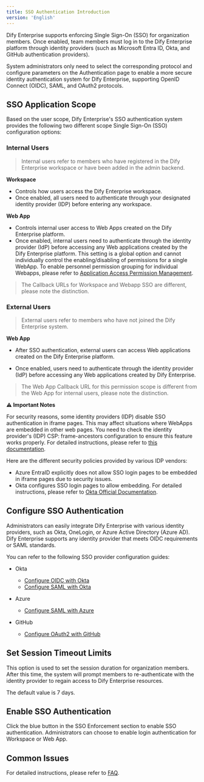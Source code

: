 ```yaml
---
title: SSO Authentication Introduction
version: 'English'
---
```


Dify Enterprise supports enforcing Single Sign-On (SSO) for organization members. Once enabled, team members must log in to the Dify Enterprise platform through identity providers (such as Microsoft Entra ID, Okta, and GitHub authentication providers).

System administrators only need to select the corresponding protocol and configure parameters on the Authentication page to enable a more secure identity authentication system for Dify Enterprise, supporting OpenID Connect (OIDC), SAML, and OAuth2 protocols.

## SSO Application Scope

Based on the user scope, Dify Enterprise's SSO authentication system provides the following two different scope Single Sign-On (SSO) configuration options:

### Internal Users

> Internal users refer to members who have registered in the Dify Enterprise workspace or have been added in the admin backend.

**Workspace**

* Controls how users access the Dify Enterprise workspace.
* Once enabled, all users need to authenticate through your designated identity provider (IDP) before entering any workspace.

**Web App**

* Controls internal user access to Web Apps created on the Dify Enterprise platform.
* Once enabled, internal users need to authenticate through the identity provider (IdP) before accessing any Web applications created by the Dify Enterprise platform. This setting is a global option and cannot individually control the enabling/disabling of permissions for a single WebApp. To enable personnel permission grouping for individual Webapps, please refer to [Application Access Permission Management](/versions/2-8-x/en-us/user-guide/application-publishing/permission-management).

> The Callback URLs for Workspace and Webapp SSO are different, please note the distinction.

### External Users

> External users refer to members who have not joined the Dify Enterprise system.

**Web App**

* After SSO authentication, external users can access Web applications created on the Dify Enterprise platform.

* Once enabled, users need to authenticate through the identity provider (IdP) before accessing any Web applications created by Dify Enterprise.

> The Web App Callback URL for this permission scope is different from the Web App for internal users, please note the distinction.

**⚠️ Important Notes**

For security reasons, some identity providers (IDP) disable SSO authentication in iframe pages. This may affect situations where WebApps are embedded in other web pages. You need to check the identity provider's (IDP) CSP: frame-ancestors configuration to ensure this feature works properly. For detailed instructions, please refer to [this documentation](/en-us/administrator-guide/faq).

Here are the different security policies provided by various IDP vendors:

* Azure EntraID explicitly does not allow SSO login pages to be embedded in iframe pages due to security issues.
* Okta configures SSO login pages to allow embedding. For detailed instructions, please refer to [Okta Official Documentation](https://developer.okta.com/docs/guides/build-sso-integration/saml2/main/).

## Configure SSO Authentication

Administrators can easily integrate Dify Enterprise with various identity providers, such as Okta, OneLogin, or Azure Active Directory (Azure AD). Dify Enterprise supports any identity provider that meets OIDC requirements or SAML standards.

You can refer to the following SSO provider configuration guides:

- Okta

    - [Configure OIDC with Okta](./okta/oidc)
    - [Configure SAML with Okta](./okta/saml)
- Azure

    - [Configure SAML with Azure](./sso/azure/saml)

- GitHub

    - [Configure OAuth2 with GitHub](./github/oauth2)

## Set Session Timeout Limits

This option is used to set the session duration for organization members. After this time, the system will prompt members to re-authenticate with the identity provider to regain access to Dify Enterprise resources.

The default value is 7 days.

## Enable SSO Authentication

Click the blue button in the SSO Enforcement section to enable SSO authentication. Administrators can choose to enable login authentication for Workspace or Web App.

## Common Issues

For detailed instructions, please refer to [FAQ](/en-us/administrator-guide/faq).
